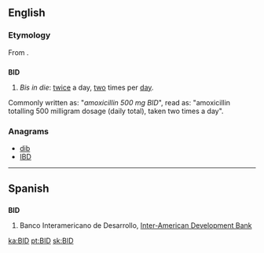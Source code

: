 {{also|bid}}
==English==
{{wikipedia|dab=bid}}

===Etymology===
From {{etyl|la|en}} {{term|bis|lang=la}} {{term|lang=la|in}} {{term|lang=la|die|diē}}.

==={{initialism-old|en}}===
'''BID'''

# {{medicine}} ''Bis in die'': [[twice]] a day, [[two]] times per [[day]].
Commonly written as: "''amoxicillin 500 mg BID''",  read as: "amoxicillin totalling 500 milligram dosage (daily total), taken two times a day".

===Anagrams===
* [[dib#English|dib]]
* [[IBD#English|IBD]]

----

==Spanish==

==={{abbreviation|es}}===
'''BID'''

# Banco Interamericano de Desarrollo, [[Inter-American Development Bank]]

[[ka:BID]]
[[pt:BID]]
[[sk:BID]]